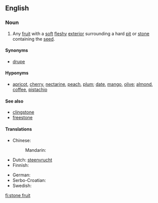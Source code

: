 {{wikipedia|Drupe}}
==English==

===Noun===
{{en-noun|sg=[[stone]] [[fruit]]}}

# Any [[fruit]] with a [[soft]] [[fleshy]] [[exterior]] surrounding a hard [[pit]] or [[stone]] containing the [[seed]].

====Synonyms====
* [[drupe]]

====Hyponyms====
* [[apricot]], [[cherry]], [[nectarine]], [[peach]], [[plum]]; [[date]], [[mango]], [[olive]]; [[almond]], [[coffee]], [[pistachio]]

====See also====
* [[clingstone]]
* [[freestone]]

====Translations====
{{trans-top|fruit with soft flesh and a hard pit}}
* Chinese:
*: Mandarin: {{t-|cmn|核果|tr=héguǒ|sc=Hani}}
* Dutch: [[steenvrucht]] {{f}}
* Finnish: {{t+|fi|luumarja}}
{{trans-mid}}
* German: {{t+|de|Steinfrucht|f}}
* Serbo-Croatian: {{t|sh|koštunica|xs=Serbo-Croatian}}
* Swedish: {{t|sv|stenfrukt|c}}
{{trans-bottom}}

[[fi:stone fruit]]